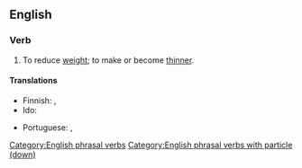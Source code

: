 {{also|slimdown}}
==English==

===Verb===
{{en-verb|*}}

# {{lb|en|ambitransitive}} To reduce [[weight]]; to make or become [[thinner]].
#: {{syn|en|lose weight|melt off|reduce|slenderize|slim|thin}}
#: {{ant|en|gain|put on}}

====Translations====
{{trans-top|transitive: to reduce one's weight; to become thinner}}
* Finnish: {{t+|fi|laihduttaa}}, {{t+|fi|laihtua}}
* Ido: {{t+|io|dineskar}}
{{trans-mid}}
* Portuguese: {{t+|pt|emagrecer}}, {{t+|pt|secar}}
{{trans-bottom}}

[[Category:English phrasal verbs]]
[[Category:English phrasal verbs with particle (down)]]